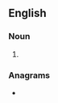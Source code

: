 ==English==

===Noun===
{{head|en|noun form}}

# {{plural of|resin|lang=en}}

===Anagrams===
* {{anagrams|en|a=einrss|Isners|rinses|serins|sirens}}